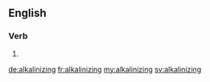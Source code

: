 ==English==

===Verb===
{{head|en|present participle}}

# {{present participle of|alkalinize|lang=en}}

[[de:alkalinizing]]
[[fr:alkalinizing]]
[[my:alkalinizing]]
[[sv:alkalinizing]]